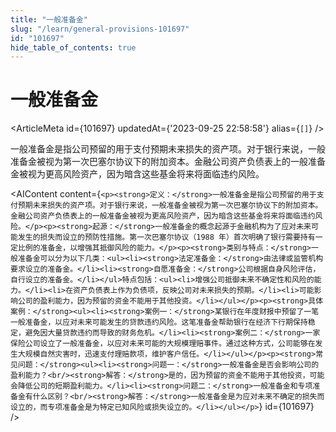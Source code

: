 ```yaml
---
title: "一般准备金"
slug: "/learn/general-provisions-101697"
id: "101697"
hide_table_of_contents: true
---
```



# 一般准备金

<ArticleMeta id={101697} updatedAt={'2023-09-25 22:58:58'} alias={`[]`} />
<div className='border-solid border-b border-t-0 my-4 border-[var(--ifm-color-gray-300)]' />

一般准备金是指公司预留的用于支付预期未来损失的资产项。对于银行来说，一般准备金被视为第一次巴塞尔协议下的附加资本。金融公司资产负债表上的一般准备金被视为更高风险资产，因为暗含这些基金将来将面临违约风险。

<AIContent content={`<p><strong>定义：</strong>一般准备金是指公司预留的用于支付预期未来损失的资产项。对于银行来说，一般准备金被视为第一次巴塞尔协议下的附加资本。金融公司资产负债表上的一般准备金被视为更高风险资产，因为暗含这些基金将来将面临违约风险。</p><p><strong>起源：</strong>一般准备金的概念起源于金融机构为了应对未来可能发生的损失而设立的预防性措施。第一次巴塞尔协议（1988 年）首次明确了银行需要持有一定比例的准备金，以增强其抵御风险的能力。</p><p><strong>类别与特点：</strong>一般准备金可以分为以下几类：<ul><li><strong>法定准备金：</strong>由法律或监管机构要求设立的准备金。</li><li><strong>自愿准备金：</strong>公司根据自身风险评估，自行设立的准备金。</li></ul>特点包括：<ul><li>增强公司抵御未来不确定性和风险的能力。</li><li>在资产负债表上作为负债项，反映公司对未来损失的预期。</li><li>可能影响公司的盈利能力，因为预留的资金不能用于其他投资。</li></ul></p><p><strong>具体案例：</strong><ul><li><strong>案例一：</strong>某银行在年度财报中预留了一笔一般准备金，以应对未来可能发生的贷款违约风险。这笔准备金帮助银行在经济下行期保持稳定，避免因大量贷款违约而导致的财务危机。</li><li><strong>案例二：</strong>一家保险公司设立了一般准备金，以应对未来可能的大规模理赔事件。通过这种方式，公司能够在发生大规模自然灾害时，迅速支付理赔款项，维护客户信任。</li></ul></p><p><strong>常见问题：</strong><ul><li><strong>问题一：</strong>一般准备金是否会影响公司的盈利能力？<br/><strong>解答：</strong>是的，因为预留的资金不能用于其他投资，可能会降低公司的短期盈利能力。</li><li><strong>问题二：</strong>一般准备金和专项准备金有什么区别？<br/><strong>解答：</strong>一般准备金是为应对未来不确定的损失而设立的，而专项准备金是为特定已知风险或损失设立的。</li></ul></p>`} id={101697} />
